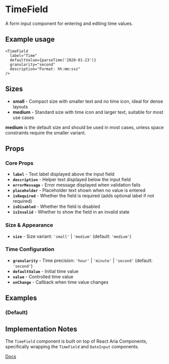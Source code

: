 

<Meta of={TimeFieldStories} />

# TimeField
A form input component for entering and editing time values. 

## Example usage
```tsx
<TimeField
  label="Time"
  defaultValue={parseTime('2020-01-23')}
  granularity="second"
  description="Format: hh:mm:ssz"
/>
```

## Sizes

* **small** - Compact size with smaller text and no time icon, ideal for dense layouts
* **medium** - Standard size with time icon and larger text, suitable for most use cases

**medium** is the default size and should be used in most cases, unless space constraints require the smaller variant.

<Canvas of={TimeFieldStories.Default} />

## Props

### Core Props
- **`label`** - Text label displayed above the input field
- **`description`** - Helper text displayed below the input field
- **`errorMessage`** - Error message displayed when validation fails
- **`placeholder`** - Placeholder text shown when no value is entered
- **`isRequired`** - Whether the field is required (adds optional label if not required)
- **`isDisabled`** - Whether the field is disabled
- **`isInvalid`** - Whether to show the field in an invalid state

### Size & Appearance
- **`size`** - Size variant: `'small'` | `'medium'` (default: `'medium'`)

### Time Configuration
- **`granularity`** - Time precision: `'hour'` | `'minute'` | `'second'` (default: `'second'`)
- **`defaultValue`** - Initial time value
- **`value`** - Controlled time value
- **`onChange`** - Callback when time value changes

## Examples

### (Default)
<Canvas of={TimeFieldStories.Default} />


## Implementation Notes
The `TimeField` component is built on top of React Aria Components, specifically wrapping the `TimeField` and `DateInput` components.

[Docs](https://react-spectrum.adobe.com/react-aria/TimeField.html)


